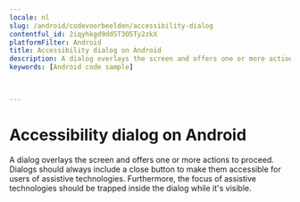 ```yaml
---
locale: nl
slug: /android/codevoorbeelden/accessibility-dialog
contentful_id: 2iqyhkgd9dd5T3O5Ty2zkX
platformFilter: Android
title: Accessibility dialog on Android
description: A dialog overlays the screen and offers one or more actions to proceed.
keywords: [Android code sample]


	
---
```


# Accessibility dialog on Android

A dialog overlays the screen and offers one or more actions to proceed. Dialogs should always include a close button to make them accessible for users of assistive technologies. Furthermore, the focus of assistive technologies should be trapped inside the dialog while it's visible.

<CodeSample id="accessibility-dialog" locale="nl" platform="android"/>